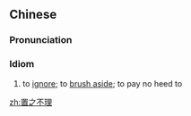 ==Chinese==
{{zh-forms|type=112}}

===Pronunciation===
{{zh-pron
|m=zhìzhī不lǐ
|c=zi3 zi1 bat1 lei5
|cat=id
}}

===Idiom===
{{zh-idiom}}

# to [[ignore]]; to [[brush aside]]; to pay no heed to

[[zh:置之不理]]